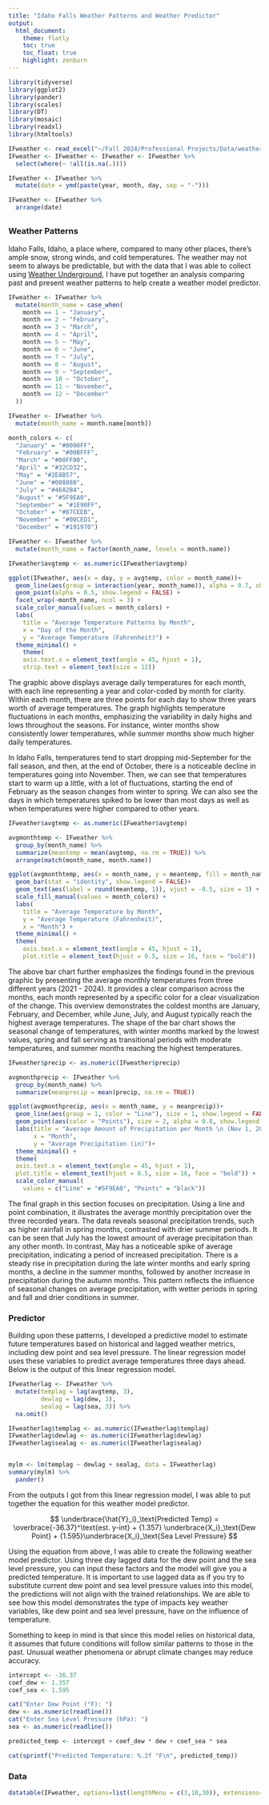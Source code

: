 ```yaml
---
title: "Idaho Falls Weather Patterns and Weather Predictor"
output:
  html_document:
    theme: flatly
    toc: true
    toc_float: true
    highlight: zenburn
---
```


```r
library(tidyverse)
library(ggplot2)
library(pander)
library(scales)
library(DT) 
library(mosaic)
library(readxl)
library(htmltools)

IFweather <- read_excel("~/Fall 2024/Professional Projects/Data/weather.xlsx")
IFweather <- IFweather <- IFweather <- IFweather %>% 
  select(where(~ !all(is.na(.))))

IFweather <- IFweather %>%
  mutate(date = ymd(paste(year, month, day, sep = "-")))

IFweather <- IFweather %>%
  arrange(date) 

```

## {.tabset .tabset-pills .tabset-fade}
### Weather Patterns
Idaho Falls, Idaho, a place where, compared to many other places, there's ample snow, strong winds, and cold temperatures. The weather may not seem to always be predictable, but with the data that I was able to collect using [Weather Underground](https://www.wunderground.com/history/daily/us/id/idaho-falls/KIDIDAHO6/date/2024-1-6), I have put together an analysis comparing past and present weather patterns to help create a weather model predictor.

```r
IFweather <- IFweather %>%
  mutate(month_name = case_when(
    month == 1 ~ "January",
    month == 2 ~ "February",
    month == 3 ~ "March",
    month == 4 ~ "April",
    month == 5 ~ "May",
    month == 6 ~ "June",
    month == 7 ~ "July",
    month == 8 ~ "August",
    month == 9 ~ "September",
    month == 10 ~ "October",
    month == 11 ~ "November",
    month == 12 ~ "December"
  ))

IFweather <- IFweather %>%
  mutate(month_name = month.name[month])

month_colors <- c(
  "January" = "#0000FF",     
  "February" = "#00BFFF",    
  "March" = "#00FF00",      
  "April" = "#32CD32",       
  "May" = "#2E8B57",         
  "June" = "#008080",       
  "July" = "#4682B4",        
  "August" = "#5F9EA0",      
  "September" = "#1E90FF",   
  "October" = "#87CEEB",     
  "November" = "#00CED1",    
  "December" = "#191970")

IFweather <- IFweather %>%
  mutate(month_name = factor(month_name, levels = month.name))

IFweather$avgtemp <- as.numeric(IFweather$avgtemp)

ggplot(IFweather, aes(x = day, y = avgtemp, color = month_name))+
  geom_line(aes(group = interaction(year, month_name)), alpha = 0.7, show.legend = FALSE) +
  geom_point(alpha = 0.5, show.legend = FALSE) +
  facet_wrap(~month_name, ncol = 3) +
  scale_color_manual(values = month_colors) +
  labs(
    title = "Average Temperature Patterns by Month", 
    x = "Day of the Month", 
    y = "Average Temperature (Fahrenheit)") +
  theme_minimal() +
    theme(
    axis.text.x = element_text(angle = 45, hjust = 1), 
    strip.text = element_text(size = 12))
```
The graphic above displays average daily temperatures for each month, with each line representing a year and color-coded by month for clarity. Within each month, there are three points for each day to show three years worth of average temperatures. The graph highlights temperature fluctuations in each months, emphasizing the variability in daily highs and lows throughout the seasons. For instance, winter months show consistently lower temperatures, while summer months show much higher daily temperatures. 

In Idaho Falls, temperatures tend to start dropping mid-September for the fall season, and then, at the end of October, there is a noticeable decline in temperatures going into November. Then, we can see that temperatures start to warm up a little, with a lot of fluctuations, starting the end of February as the season changes from winter to spring. We can also see the days in which temperatures spiked to be lower than most days as well as when temperatures were higher compared to other years.  

```r
IFweather$avgtemp <- as.numeric(IFweather$avgtemp)

avgmonthtemp <- IFweather %>% 
  group_by(month_name) %>% 
  summarize(meantemp = mean(avgtemp, na.rm = TRUE)) %>%
  arrange(match(month_name, month.name))

ggplot(avgmonthtemp, aes(x = month_name, y = meantemp, fill = month_name))+
  geom_bar(stat = "identity", show.legend = FALSE)+
  geom_text(aes(label = round(meantemp, 1)), vjust = -0.5, size = 3) +
  scale_fill_manual(values = month_colors) + 
  labs(
    title = "Average Temperature by Month",
    y = "Average Temperature (Fahrenheit)",
    x = "Month") +
  theme_minimal() +
  theme(
    axis.text.x = element_text(angle = 45, hjust = 1),
    plot.title = element_text(hjust = 0.5, size = 16, face = "bold"))

```

The above bar chart further emphasizes the findings found in the previous graphic by presenting the average monthly temperatures from three different years (2021 - 2024). It provides a clear comparison across the months, each month represented by a specific color for a clear visualization of the change. This overview demonstrates the coldest months are January, February, and December, while June, July, and August typically reach the highest average temperatures. The shape of the bar chart shows the seasonal change of temperatures, with winter months marked by the lowest values, spring and fall serving as transitional periods with moderate temperatures, and summer months reaching the highest temperatures.

```r
IFweather$precip <- as.numeric(IFweather$precip)

avgmonthprecip <- IFweather %>% 
  group_by(month_name) %>% 
  summarize(meanprecip = mean(precip, na.rm = TRUE))

ggplot(avgmonthprecip, aes(x = month_name, y = meanprecip))+
  geom_line(aes(group = 1, color = "Line"), size = 1, show.legend = FALSE) +
  geom_point(aes(color = "Points"), size = 2, alpha = 0.8, show.legend = FALSE) +
  labs(title = "Average Amount of Precipitation per Month \n (Nov 1, 2021 - Nov 1, 2024)", 
       x = "Month", 
       y = "Average Precipitation (in)")+
  theme_minimal() +
  theme(
  axis.text.x = element_text(angle = 45, hjust = 1),
  plot.title = element_text(hjust = 0.5, size = 16, face = "bold")) +
  scale_color_manual(
    values = c("Line" = "#5F9EA0", "Points" = "black"))
```

The final graph in this section focuses on precipitation. Using a line and point combination, it illustrates the average monthly precipitation over the three recorded years. The data reveals seasonal precipitation trends, such as higher rainfall in spring months, contrasted with drier summer periods. It can be seen that July has the lowest amount of average precipitation than any other month. In contrast, May has a noticeable spike of average precipitation, indicating a period of increased precipitation. There is a steady rise in precipitation during the late winter months and early spring months, a decline in the summer months, followed by another increase in precipitation during the autumn months. This pattern reflects the influence of seasonal changes on average precipitation, with wetter periods in spring and fall and drier conditions in summer.


### Predictor

Building upon these patterns, I developed a predictive model to estimate future temperatures based on historical and lagged weather metrics, including dew point and sea level pressure. The linear regression model uses these variables to predict average temperatures three days ahead. Below is the output of this linear regression model. 

```r
IFweatherlag <- IFweather %>%
  mutate(templag = lag(avgtemp, 3),
         dewlag = lag(dew, 3),
         sealag = lag(sea, 3)) %>% 
  na.omit()

IFweatherlag$templag <- as.numeric(IFweatherlag$templag)
IFweatherlag$dewlag <- as.numeric(IFweatherlag$dewlag)
IFweatherlag$sealag <- as.numeric(IFweatherlag$sealag)


mylm <- lm(templag ~ dewlag + sealag, data = IFweatherlag)
summary(mylm) %>% 
  pander()

```

From the outputs I got from this linear regression model, I was able to put together the equation for this weather model predictor. 


$$
  \underbrace{\hat{Y}_i}_\text{Predicted Temp} = \overbrace{-36.37}^\text{est. y-int} + {1.357} \underbrace{X_i}_\text{Dew Point} + {1.595}\underbrace{X_i}_\text{Sea Level Pressure}
$$


Using the equation from above, I was able to create the following weather model predictor. Using three day lagged data for the dew point and the sea level pressure, you can input these factors and the model will give you a predicted temperature. It is important to use lagged data as if you try to substitute current dew point and sea level pressure values into this model, the predictions will not align with the trained relationships. We are able to see how this model demonstrates the type of impacts key weather variables, like dew point and sea level pressure, have on the influence of temperature.


Something to keep in mind is that since this model relies on historical data, it assumes that future conditions will follow similar patterns to those in the past. Unusual weather phenomena or abrupt climate changes may reduce accuracy.


```r
intercept <- -36.37
coef_dew <- 1.357
coef_sea <- 1.595

cat("Enter Dew Point (°F): ")
dew <- as.numeric(readline())
cat("Enter Sea Level Pressure (hPa): ")
sea <- as.numeric(readline())

predicted_temp <- intercept + coef_dew * dew + coef_sea * sea

cat(sprintf("Predicted Temperature: %.2f °F\n", predicted_temp))
```







### Data
```r
datatable(IFweather, options=list(lengthMenu = c(3,10,30)), extensions="Responsive")
```
##






